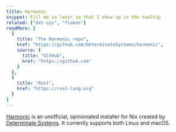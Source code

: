 ```yaml
---
title: Harmonic
snippet: Fill me in later so that I show up in the tooltip
related: ["det-sys", "flakes"]
readMore: [
  {
    title: "The Harmonic repo",
    href: "https://github.com/DeterminateSystems/harmonic",
    source: {
      title: "GitHub",
      href: "https://github.com"
    }
  },
  {
    title: "Rust",
    href: "https://rust-lang.org"
  }
]
---
```


[Harmonic] is an unofficial, opinionated installer for Nix created by [Determinate Systems][ds]. It currently supports both Linux and macOS.

<Brief id="harmonic-differences" />

[ds]: https://determinate.systems
[harmonic]: /concepts/harmonic
